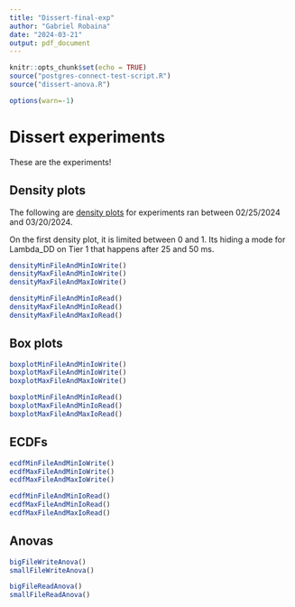 ```yaml
---
title: "Dissert-final-exp"
author: "Gabriel Robaina"
date: "2024-03-21"
output: pdf_document
---
```


```r
knitr::opts_chunk$set(echo = TRUE)
source("postgres-connect-test-script.R")
source("dissert-anova.R")

options(warn=-1)
```

# Dissert experiments

These are the experiments!

## Density plots

The following are [density plots](https://r-graph-gallery.com/density-plot) for experiments ran between 02/25/2024 and 03/20/2024.

On the first density plot, it is limited between 0 and 1. Its hiding a mode for Lambda_DD on Tier 1 that happens after 25 and 50 ms.

```r
densityMinFileAndMinIoWrite()
densityMaxFileAndMinIoWrite()
densityMaxFileAndMaxIoWrite()

densityMinFileAndMinIoRead()
densityMaxFileAndMinIoRead()
densityMaxFileAndMaxIoRead()
```

## Box plots

```r
boxplotMinFileAndMinIoWrite()
boxplotMaxFileAndMinIoWrite()
boxplotMaxFileAndMaxIoWrite()

boxplotMinFileAndMinIoRead()
boxplotMaxFileAndMinIoRead()
boxplotMaxFileAndMaxIoRead()
```

## ECDFs


```r
ecdfMinFileAndMinIoWrite()
ecdfMaxFileAndMinIoWrite()
ecdfMaxFileAndMaxIoWrite()

ecdfMinFileAndMinIoRead()
ecdfMaxFileAndMinIoRead()
ecdfMaxFileAndMaxIoRead()
```

## Anovas

```r
bigFileWriteAnova()
smallFileWriteAnova()

bigFileReadAnova()
smallFileReadAnova()
```
